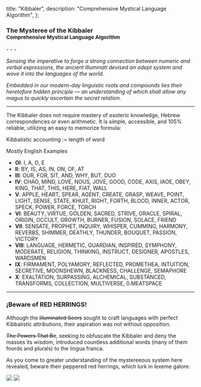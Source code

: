   title: "Kibbaler",
  description: "Comprehensive Mystical Language Algorithm",
};

<p className="center">
  <h3>
    The Mysteree of the Kibbaler
    <br />
    <small>Comprehensive Mystical Language Algorithm</small>
  </h3>
</p>
- - -

_Sensing the imperative to forge a strong connection between numeric and verbal expressions, the ancient Illuminati devised an adept system and wove it into the languages of the world._

_Embedded in our modern-day linguistic roots and compounds lies their heretofore hidden principle — an understanding of which shall allow any magus to quickly ascertain the secret relation._

---

The Kibbaler does not require mastery of esoteric knowledge, Hebrew correspondences or even arithmetic. It is simple, accessible, and 105% reliable, utilizing an easy to memorize formula:

<div className="well">Kibbalistic accounting := length of word</div>

Mostly English Examples

- **OI**: I, A, O, E
- **II**: BY, IS, AS, IN, ON, OF, AT
- **III**: OUR, FOR, SIT, AND, WHY, BUT, DUO
- **IV**: CHAO, MIND, LOVE, NOUS, JOVE, GOOD, CODE, AXIS, IAOE, OBEY, KING, THAT, THIS, HERE, FIAT, WALL
- **V**: APPLE, HEART, SPEAR, AGENT, CREATE, GRASP, WEAVE, POINT, LIGHT, SENSE, STATE, KHUIT, RIGHT, FORTH, BLOOD, INNER, ACTOR, SPECK, POWER, FORCE, TORCH
- **VI**: BEAUTY, VIRTUE, GOLDEN, SACRED, STRIVE, ORACLE, SPIRAL, ORIGIN, OCCULT, GROWTH, BURNER, FUSION, SOLACE, FRIEND
- **VII**: SENSATE, PROPHET, INQUIRY, WHISPER, CUMMING, HARMONY, REVERBS, SHIMMER, DEATHLY, THUNDER, BOUQUET, PASSION, VICTORY
- **VIII**: LANGUAGE, HERMETIC, GUARDIAN, INSPIRED, SYMPHONY, MODERATE, RELIGION, THINKING, INSTRUCT, DESIGNER, APOSTLES, WARDSMEN
- **IX**: FIRMAMENT, POLYAMORY, REFLECTED, PROMETHEA, INTUITION, SECRETIVE, MOONSHEWN, BLACKNESS, CHALLENGE, SEMAPHORE
- **X**: EXALTATION, SURPASSING, ALCHEMICAL, SUBSTANCED, TRANSFORMS, COLLECTION, MULTIVERSE, 0.MEATSPACE

---

<h3>
  ¡Beware of <span style={{ color: "red" }}>RED HERRINGS</span>!
</h3>

Although the ~~Illuminated Seers~~ sought to craft languages with perfect Kibbalistic attributions, their aspiration was not without opposition.

~~The Powers That Be~~, seeking to obfuscate the Kibbaler and deny the masses its wisdom, introduced countless additional words (many of them fnords and plurals) to the lingua franca.

As you come to greater understanding of the mystereeous system here revealed, beware their peppered red herrings, which lurk in lexeme galore.

<img src="/image/rabbit+quill.png" className="center nozoom" />

<img src="/image/world.sm.png" />
